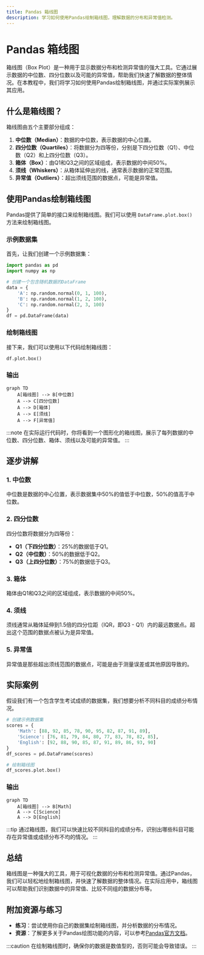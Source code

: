 ```yaml
---
title: Pandas 箱线图
description: 学习如何使用Pandas绘制箱线图，理解数据的分布和异常值检测。
---
```


# Pandas 箱线图

箱线图（Box Plot）是一种用于显示数据分布和检测异常值的强大工具。它通过展示数据的中位数、四分位数以及可能的异常值，帮助我们快速了解数据的整体情况。在本教程中，我们将学习如何使用Pandas绘制箱线图，并通过实际案例展示其应用。

## 什么是箱线图？

箱线图由五个主要部分组成：

1. **中位数（Median）**：数据的中位数，表示数据的中心位置。
2. **四分位数（Quartiles）**：将数据分为四等份，分别是下四分位数（Q1）、中位数（Q2）和上四分位数（Q3）。
3. **箱体（Box）**：由Q1和Q3之间的区域组成，表示数据的中间50%。
4. **须线（Whiskers）**：从箱体延伸出的线，通常表示数据的正常范围。
5. **异常值（Outliers）**：超出须线范围的数据点，可能是异常值。

## 使用Pandas绘制箱线图

Pandas提供了简单的接口来绘制箱线图。我们可以使用 `DataFrame.plot.box()` 方法来绘制箱线图。

### 示例数据集

首先，让我们创建一个示例数据集：

```python
import pandas as pd
import numpy as np

# 创建一个包含随机数据的DataFrame
data = {
    'A': np.random.normal(0, 1, 100),
    'B': np.random.normal(1, 2, 100),
    'C': np.random.normal(2, 3, 100)
}
df = pd.DataFrame(data)
```

### 绘制箱线图

接下来，我们可以使用以下代码绘制箱线图：

```python
df.plot.box()
```

### 输出

```mermaid
graph TD
    A[箱线图] --> B[中位数]
    A --> C[四分位数]
    A --> D[箱体]
    A --> E[须线]
    A --> F[异常值]
```

:::note
在实际运行代码时，你将看到一个图形化的箱线图，展示了每列数据的中位数、四分位数、箱体、须线以及可能的异常值。
:::

## 逐步讲解

### 1. 中位数

中位数是数据的中心位置，表示数据集中50%的值低于中位数，50%的值高于中位数。

### 2. 四分位数

四分位数将数据分为四等份：

- **Q1（下四分位数）**：25%的数据低于Q1。
- **Q2（中位数）**：50%的数据低于Q2。
- **Q3（上四分位数）**：75%的数据低于Q3。

### 3. 箱体

箱体由Q1和Q3之间的区域组成，表示数据的中间50%。

### 4. 须线

须线通常从箱体延伸到1.5倍的四分位距（IQR，即Q3 - Q1）内的最远数据点。超出这个范围的数据点被认为是异常值。

### 5. 异常值

异常值是那些超出须线范围的数据点，可能是由于测量误差或其他原因导致的。

## 实际案例

假设我们有一个包含学生考试成绩的数据集，我们想要分析不同科目的成绩分布情况。

```python
# 创建示例数据集
scores = {
    'Math': [88, 92, 85, 78, 90, 95, 82, 87, 91, 89],
    'Science': [76, 81, 79, 84, 80, 77, 83, 78, 82, 85],
    'English': [92, 88, 90, 85, 87, 91, 89, 86, 93, 90]
}
df_scores = pd.DataFrame(scores)

# 绘制箱线图
df_scores.plot.box()
```

### 输出

```mermaid
graph TD
    A[箱线图] --> B[Math]
    A --> C[Science]
    A --> D[English]
```

:::tip
通过箱线图，我们可以快速比较不同科目的成绩分布，识别出哪些科目可能存在异常值或成绩分布不均的情况。
:::

## 总结

箱线图是一种强大的工具，用于可视化数据的分布和检测异常值。通过Pandas，我们可以轻松地绘制箱线图，并快速了解数据的整体情况。在实际应用中，箱线图可以帮助我们识别数据中的异常值、比较不同组的数据分布等。

## 附加资源与练习

- **练习**：尝试使用你自己的数据集绘制箱线图，并分析数据的分布情况。
- **资源**：了解更多关于Pandas绘图功能的内容，可以参考[Pandas官方文档](https://pandas.pydata.org/pandas-docs/stable/user_guide/visualization.html)。

:::caution
在绘制箱线图时，确保你的数据是数值型的，否则可能会导致错误。
:::
